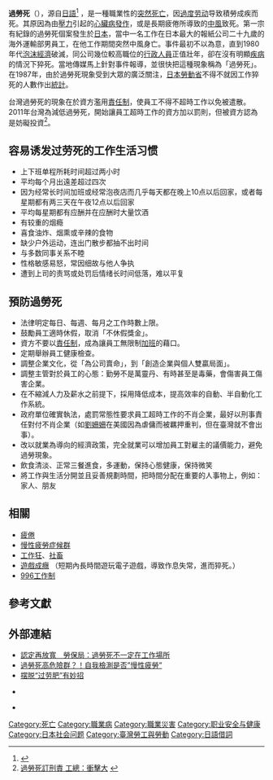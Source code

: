 {{多個問題|
{{Globalize|area=[[台湾|台湾]]和[[日本|日本]]}}
{{original research|time=2018-06-20T06:07:49+00:00}}
}}
{{medical}}
{{japanese|japanese=過労死|kana=かろうし|romaji=Karōshi}}
'''過勞死'''（{{lang-ja|過労死}}），源自[[日語|日語]]<ref>{{cite web|title=脳・心臓疾患の労災認定　－「過労死」と労災保険－|url=http://www.mhlw.go.jp/new-info/kobetu/roudou/gyousei/rousai/040325-11.html|publisher=厚生労働省|accessdate=2014-02-14}}</ref> ，是一種職業性的[[猝死|突然死亡]]，因[[過勞|過度劳动]]导致積勞成疾而死。其原因為由[[壓力_(醫學)|壓力]]引起的[[心肌梗死|心臟病發作]]，或是長期疲倦所導致的[[中風|中風]]致死。第一宗有紀錄的過勞死個案發生於[[日本|日本]]，當中一名工作在日本最大的報紙公司二十九歲的海外運輸部男員工，在他工作期間突然中風身亡。事件最初不以為意，直到1980年代[[日本泡沫經濟|泡沫經濟]]破滅，同公司幾位較高職位的[[行政人員|行政人員]]正值壯年，卻在沒有明顯[[疾病|疾病]]的情況下猝死。當地傳媒馬上針對事件報導，並很快把這種現象稱為「過勞死」。在1987年，由於過勞死現象受到大眾的廣泛關注，[[厚生勞動省|日本勞動省]]不得不就因工作猝死的人數作出[[統計|統計]]。

台灣過勞死的現象在於資方濫用[[責任制|責任制]]，使員工不得不超時工作以免被遣散。2011年台灣為減低過勞死，開始讓員工超時工作的資方加以罰則，但被資方認為是妨礙投資<ref>[http://news.rti.org.tw/index_newsContent.aspx?nid=284812 過勞死訂刑責 工總：衝擊大] {{webarchive|url=https://web.archive.org/web/20140222175418/http://news.rti.org.tw/index_newsContent.aspx?nid=284812 |date=2014-02-22 }}</ref>。

== 容易诱发过劳死的工作生活习惯 ==
{{Section OR}}
* 上下班单程所耗时间超过两小时
* 平均每个月出遠差超过四次
* 因为经常长时间加班或经常泡夜店而几乎每天都在晚上10点以后回家，或者每星期都有两三天在午夜12点以后回家
* 平均每星期都有应酬并在应酬时大量饮酒
* 有较重的烟瘾
* 喜食油炸、烟熏或辛辣的食物
* 缺少户外运动，连出门散步都抽不出时间
* 与多数同事关系不睦
* 性格敏感易怒，常因细故与他人争执
* 遭到上司的责骂或处罚后情绪长时间低落，难以平复

==預防過勞死==
{{Section OR}}
*法律明定每日、每週、每月之工作時數上限。
*鼓勵員工適時休假，取消「不休假獎金」。
*資方不要以[[責任制|責任制]]，成為讓員工無限制[[加班|加班]]的藉口。
*定期舉辦員工健康檢查。
*調整企業文化，從「為公司賣命」，到「創造企業與個人雙贏局面」。
*調整主管對於員工的心態：勤勞不是萬靈丹、有時甚至是毒藥，會傷害員工傷害企業。
*在不縮減人力及薪水之前提下，採用降低成本，提高效率的自動、半自動化工作系統。
*政府單位確實執法，處罰常態性要求員工超時工作的不肖企業，最好以刑事責任對付不肖企業（如[[劉姍姍|劉姍姍]]在美國因為虐傭而被羈押重判，但在臺灣就不會出事）。
*改以就業為導向的經濟政策，完全就業可以增加員工對雇主的議價能力，避免過勞現象。
*飲食清淡、正常三餐進食，多運動，保持心態健康，保持微笑
*將工作與生活分開並且妥善規劃時間，把時間分配在重要的人事物上，例如：家人、朋友

==相關==
{{Portal|死亡|Skull 2.svg}}
*[[疲倦|疲倦]]
*[[慢性疲勞症候群|慢性疲勞症候群]]
*[[工作狂|工作狂]]、[[社畜|社畜]]
*[[遊戲成癮|遊戲成癮]] （短期內長時間遊玩電子遊戲，導致作息失常，進而猝死。）
*[[996工作制|996工作制]]

==參考文獻==
{{reflist}}

==外部連結==
*[http://www.nownews.com/2011/04/04/11490-2702215.htm 認定再放寬　勞保局：過勞死不一定在工作場所]
*[http://www.uho.com.tw/hotnews.asp?aid=6214 過勞死高危險群？！自我檢測是否”慢性疲勞”]
*[https://www.pursuestar.com/overwork-fat.html 摆脱“过劳肥”有妙招]
*{{ja}}[http://www.karoushi.jp/ {{lang|ja|過労死・自死相談センター}}]
*{{GoogleBooks|"Karōshi"|"過勞死"}}

{{Death and related topics}}
{{就業}}
{{職業安全與健康}}
{{Authority control}}
[[Category:死亡|Category:死亡]]
[[Category:職業病|Category:職業病]]
[[Category:職業災害|Category:職業災害]]
[[Category:职业安全与健康|Category:职业安全与健康]]
[[Category:日本社会问题|Category:日本社会问题]]
[[Category:臺灣勞工與勞動|Category:臺灣勞工與勞動]]
[[Category:日語借詞|Category:日語借詞]]